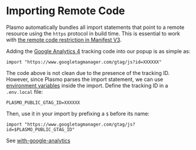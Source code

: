 # Importing Remote Code

Plasmo automatically bundles all import statements that point to a remote resource using the `https` protocol in build time. This is essential to work with [the remote code restriction in Manifest V3](https://developer.chrome.com/docs/extensions/mv3/intro/mv3-overview/#remotely-hosted-code).

Adding the [Google Analytics 4](https://developers.google.com/analytics/devguides/collection/ga4) tracking code into our popup is as simple as:

```tsx
import "https://www.googletagmanager.com/gtag/js?id=XXXXXX"
```

The code above is not clean due to the presence of the tracking ID. However, since Plasmo parses the import statement, we can use [environment variables](./env) inside the import. Define the tracking ID in a `.env.local` file:

```
PLASMO_PUBLIC_GTAG_ID=XXXXXX
```

Then, use it in your import by prefixing a `$` before its name:

```tsx
import "https://www.googletagmanager.com/gtag/js?id=$PLASMO_PUBLIC_GTAG_ID"
```

See [with-google-analytics](https://github.com/PlasmoHQ/examples/tree/main/with-google-analytics)
